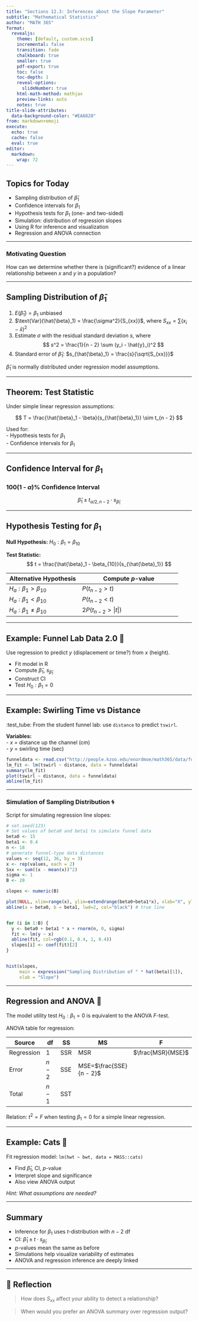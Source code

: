 ```yaml
---
title: "Sections 12.3: Inferences about the Slope Parameter"
subtitle: "Mathematical Statistics"
author: "MATH 365"
format:
  revealjs:
    theme: [default, custom.scss]
    incremental: false
    transition: fade
    chalkboard: true
    smaller: true
    pdf-export: true
    toc: false
    toc-depth: 1
    reveal-options:
      slideNumber: true
    html-math-method: mathjax
    preview-links: auto
    notes: true
title-slide-attributes:
  data-background-color: "#EA6820"
from: markdown+emoji
execute:
  echo: true
  cache: false
  eval: true
editor:
  markdown:
    wrap: 72
---
```



## Topics for Today

- Sampling distribution of $\hat{\beta}_1$
- Confidence intervals for $\beta_1$
- Hypothesis tests for $\beta_1$ (one- and two-sided)
- Simulation: distribution of regression slopes
- Using R for inference and visualization
- Regression and ANOVA connection

---

###
::: callout-note
### Motivating Question
How can we determine whether there is (significant?) evidence of a linear relationship between $x$ and $y$ in a population?
:::

---

## Sampling Distribution of $\hat{\beta}_1$

1. $E(\hat{\beta}_1) = \beta_1$  \Rightarrow unbiased
2. $\text{Var}(\hat{\beta}_1) = \frac{\sigma^2}{S_{xx}}$, where $S_{xx} = \sum(x_i - \bar{x})^2$
3. Estimate $\sigma$ with the residual standard deviation $s$, where
$$
s^2 = \frac{1}{n - 2} \sum (y_i - \hat{y}_i)^2
$$
4. Standard error of $\hat{\beta}_1$:  \quad $s_{\hat{\beta}_1} = \frac{s}{\sqrt{S_{xx}}}$

::: {.smaller}
::: callout-important
$\hat{\beta}_1$ is normally distributed under regression model assumptions.
:::
:::

---

## Theorem: Test Statistic

Under simple linear regression assumptions:

$$
T = \frac{\hat{\beta}_1 - \beta}{s_{\hat{\beta}_1}} \sim t_{n - 2}
$$

Used for:  
- Hypothesis tests for $\beta_1$  
- Confidence intervals for $\beta_1$  

---

## Confidence Interval for $\beta_1$

::: callout-note
### 100(1 - $\alpha$)% Confidence Interval
$$
\hat{\beta}_1 \pm t_{\alpha/2, n - 2} \cdot s_{\hat{\beta}_1}
$$
:::


---  



## Hypothesis Testing for $\beta_1$

**Null Hypothesis:** $H_0: \beta_1 = \beta_{10}$

**Test Statistic:**
$$
t = \frac{\hat{\beta}_1 - \beta_{10}}{s_{\hat{\beta}_1}}
$$

::: {.smaller}

| Alternative Hypothesis         | Compute $p$-value                        |
|-------------------------------|------------------------------------------|
| $H_a: \beta_1 > \beta_{10}$   | $P(t_{n - 2} > t)$                        |
| $H_a: \beta_1 < \beta_{10}$   | $P(t_{n - 2} < t)$                        |
| $H_a: \beta_1 \ne \beta_{10}$ | $2P(t_{n - 2} > |t|)$                     |

:::




---  

## Example: Funnel Lab Data 2.0 🧪

Use regression to predict $y$ (displacement or time?) from $x$ (height).

- Fit model in R
- Compute $\hat{\beta}_1$, $s_{\hat{\beta}_1}$
- Construct CI
- Test $H_0: \beta_1 = 0$


---  

## Example: Swirling Time vs Distance

:test_tube: From the student funnel lab: use `distance` to predict
`tswirl`.

**Variables:**   
- $x$ = distance up the channel (cm)   
- $y$ = swirling time (sec)    
  

```r
funneldata <- read.csv("http://people.kzoo.edu/enordmoe/math365/data/funneldata.csv")
lm_fit <- lm(tswirl ~ distance, data = funneldata)
summary(lm_fit)
plot(tswirl ~ distance, data = funneldata)
abline(lm_fit)
```

------------------------------------------------------------------------



### Simulation of Sampling Distribution 🌀 {.smaller}

Script for simulating regression line slopes:

```r
# set.seed(123)
# Set values of beta0 and beta1 to simulate funnel data
beta0 <- 15
beta1 <- 0.4
n <- 18
# generate funnel-type data distances
values <- seq(12, 36, by = 3)
x <- rep(values, each = 2)
Sxx <- sum((x - mean(x))^2)
sigma <- 1
B <- 20

slopes <- numeric(B)

plot(NULL, xlim=range(x), ylim=extendrange(beta0+beta1*x), xlab="X", ylab="Y")
abline(a = beta0, b = beta1, lwd=2, col="black") # true line


for (i in 1:B) {
  y <- beta0 + beta1 * x + rnorm(n, 0, sigma)
  fit <- lm(y ~ x)
  abline(fit, col=rgb(0.1, 0.4, 1, 0.4))
  slopes[i] <- coef(fit)[2]
}


hist(slopes,
     main = expression("Sampling Distribution of " * hat(beta)[1]),
     xlab = "Slope")
```

---

## Regression and ANOVA 🔄

::: callout-note
The model utility test $H_0: \beta_1 = 0$ is equivalent to the ANOVA $F$-test.
:::

ANOVA table for regression:

| Source     | df    | SS     | MS           | F                                |
|------------|-------|--------|--------------|----------------------------------|
| Regression | 1     | SSR    | MSR          | $\frac{MSR}{MSE}$       |
| Error      | $n-2$ | SSE    | MSE=$\frac{SSE}{n - 2}$ |                                  |
| Total      | $n-1$ | SST    |              |                                  |

Relation: $t^2 = F$ when testing $\beta_1 = 0$ for a simple linear regression.

---

## Example: Cats 🐾

Fit regression model: `lm(hwt ~ bwt, data = MASS::cats)`

- Find $\hat{\beta}_1$, CI, $p$-value
- Interpret slope and significance
- Also view ANOVA output

_Hint: What assumptions are needed?_

---

## Summary

- Inference for $\beta_1$ uses $t$-distribution with $n-2$ df
- CI: $\hat{\beta}_1 \pm t \cdot s_{\hat{\beta}_1}$
- $p$-values mean the same as before
- Simulations help visualize variability of estimates
- ANOVA and regression inference are deeply linked

---

## 🤔 Reflection

> How does $S_{xx}$ affect your ability to detect a relationship?

> When would you prefer an ANOVA summary over regression output?
